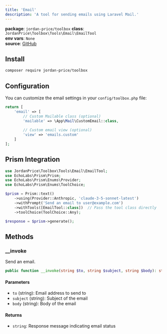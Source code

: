 ```yaml
---
title: 'Email'
description: 'A tool for sending emails using Laravel Mail.'
---
```


**package**: `jordan-price/toolbox` 
**class**: `JordanPrice\Toolbox\Tools\Email\EmailTool`  
**env vars**: `None`    
**source**: [GitHub](https://github.com/jordan-price/toolbox/blob/main/src/Tools/Email/EmailTool.php)   

## Install

```bash
composer require jordan-price/toolbox
```

## Configuration

You can customize the email settings in your `config/toolbox.php` file:

```php
return [
    'email' => [
        // Custom Mailable class (optional)
        'mailable' => \App\Mail\CustomEmail::class,
        
        // Custom email view (optional)
        'view' => 'emails.custom'
    ]
];
```

## Prism Integration

```php
use JordanPrice\Toolbox\Tools\Email\EmailTool;
use EchoLabs\Prism\Prism;
use EchoLabs\Prism\Enums\Provider;
use EchoLabs\Prism\Enums\ToolChoice;

$prism = Prism::text()
    ->using(Provider::Anthropic, 'claude-3-5-sonnet-latest')
    ->withPrompt('Send an email to user@example.com')
    ->withTools([EmailTool::class])  // Pass the tool class directly
    ->toolChoice(ToolChoice::Any);

$response = $prism->generate();
```

## Methods

### __invoke

Send an email.

```php
public function __invoke(string $to, string $subject, string $body): string
```

#### Parameters
- `to` (string): Email address to send to
- `subject` (string): Subject of the email
- `body` (string): Body of the email

#### Returns
- `string`: Response message indicating email status
